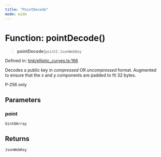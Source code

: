 ```yaml
---
title: "PointDecode"
mode: wide
---
```

  
# Function: pointDecode()

> **pointDecode**(`point`): `JsonWebKey`

Defined in: [tink/elliptic\_curves.ts:166](https://github.com/tkhq/sdk/blob/main/packages/api-key-stamper/src/tink/elliptic_curves.ts#L166)

Decodes a public key in _compressed_ OR _uncompressed_ format.
Augmented to ensure that the x and y components are padded to fit 32 bytes.

P-256 only

## Parameters

### point

`Uint8Array`

## Returns

`JsonWebKey`
